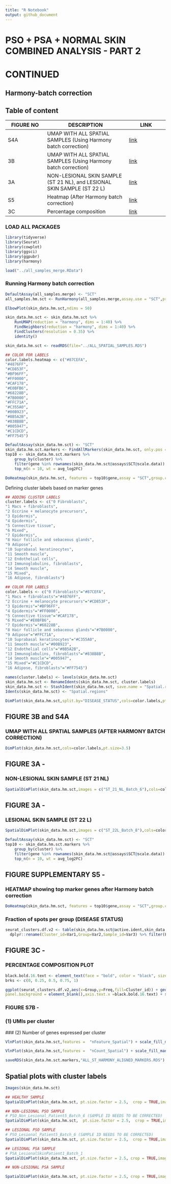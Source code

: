```yaml
---
title: "R Notebook"
output: github_document
---
```


# PSO + PSA + NORMAL SKIN COMBINED ANALYSIS - PART 2

# CONTINUED

## Harmony-batch correction

## Table of content

| FIGURE NO | DESCRIPTION                                                             | LINK        |
|------------------|-------------------------------------|------------------|
| S4A       | UMAP WITH ALL SPATIAL SAMPLES (Using Harmony batch correction)          | [link](#3b) |
| 3B        | UMAP WITH ALL SPATIAL SAMPLES (Using Harmony batch correction)          | [link](#3b) |
| 3A        | NON-LESIONAL SKIN SAMPLE (ST 21 NL), and LESIONAL SKIN SAMPLE (ST 22 L) | [link](#3a) |
| S5        | Heatmap (After Harmony batch correction)                                | [link](#s5) |
| 3C        | Percentage composition                                                  | [link](#3c) |

### LOAD ALL PACKAGES

```r
library(tidyverse)
library(Seurat)
library(cowplot)
library(ggsci)
library(ggpubr)
library(harmony)
```

```r
load("../all_samples_merge.RData")
```

### Running Harmony batch correction

```r
DefaultAssay(all_samples.merge) <- "SCT"
all_samples.hm.sct <- RunHarmony(all_samples.merge,assay.use = "SCT",project.dim = FALSE,group.by.vars = "sample.id")
```

```r
ElbowPlot(skin_data.hm.sct,ndims = 50)
```

```r
skin_data.hm.sct <- skin_data.hm.sct %>% 
    RunUMAP(reduction = "harmony", dims = 1:40) %>% 
    FindNeighbors(reduction = "harmony", dims = 1:40) %>% 
    FindClusters(resolution = 0.35) %>% 
    identity()
```

```r
skin_data.hm.sct <- readRDS(file="../ALL_SPATIAL_SAMPLES.RDS")
```

```r
## COLOR FOR LABELS
color.labels.heatmap <- c("#87CEFA",
"#4876FF",
"#CD853F",
"#BF96FF",
"#FF0000",
"#CAF178",
"#E0BFB6",
"#68228B",
"#7B0000",
"#FFC71A",
"#C355A0",
"#00B923",
"#8B5A2B",
"#838B8B",
"#005947",
"#C1CDCD",
"#FF7545")
```

```r
DefaultAssay(skin_data.hm.sct) <- "SCT"
skin_data.hm.sct.markers <- FindAllMarkers(skin_data.hm.sct, only.pos = TRUE, min.pct = 0.25, logfc.threshold = 0.25,assay = "SCT",) %>% filter(p_val_adj<0.05)
top10 <- skin_data.hm.sct.markers %>%
    group_by(cluster) %>%
    filter(gene %in% rownames(skin_data.hm.sct@assays$SCT@scale.data)) %>%
    top_n(n = 10, wt = avg_log2FC)

DoHeatmap(skin_data.hm.sct, features = top10$gene,assay = "SCT",group.colors = color.labels.heatmap,angle=90) + NoLegend()
```

Defining cluster labels based on marker genes

```r
## ADDING CLUSTER LABELS
cluster.labels <- c("0 Fibroblasts",
"1 Macs + fibroblasts",
"2 Eccrine + melanocyte precursors",
"3 Epidermis",
"4 Epidermis",
"5 Connective tissue",
"6 Mixed",
"7 Epidermis",
"8 Hair follicle and sebaceous glands",
"9 Adipose",
"10 Suprabasal keratinocytes",
"11 Smooth muscle",
"12 Endothelial cells",
"13 Immunoglobulins, fibroblasts",
"14 Smooth muscle",
"15 Mixed",
"16 Adipose, fibroblasts")

## COLOR FOR LABELS
color.labels <- c("0 Fibroblasts"="#87CEFA",
"1 Macs + fibroblasts"="#4876FF",
"2 Eccrine + melanocyte precursors"="#CD853F",
"3 Epidermis"="#BF96FF",
"4 Epidermis"="#FF0000",
"5 Connective tissue"="#CAF178",
"6 Mixed"="#E0BFB6",
"7 Epidermis"="#68228B",
"8 Hair follicle and sebaceous glands"="#7B0000",
"9 Adipose"="#FFC71A",
"10 Suprabasal keratinocytes"="#C355A0",
"11 Smooth muscle"="#00B923",
"12 Endothelial cells"="#8B5A2B",
"13 Immunoglobulins, fibroblasts"="#838B8B",
"14 Smooth muscle"="#005947",
"15 Mixed"="#C1CDCD",
"16 Adipose, fibroblasts"="#FF7545")
```

```r
names(cluster.labels) <- levels(skin_data.hm.sct)
skin_data.hm.sct <- RenameIdents(skin_data.hm.sct, cluster.labels)
skin_data.hm.sct <- StashIdent(skin_data.hm.sct, save.name = "Spatial.regions")
Idents(skin_data.hm.sct) <- "Spatial.regions"
```

```r
DimPlot(skin_data.hm.sct,split.by="DISEASE_STATUS",cols=color.labels,pt.size=3.5)
```

## FIGURE 3B and S4A

### UMAP WITH ALL SPATIAL SAMPLES (AFTER HARMONY BATCH CORRECTION)

<a id="3b">

```r
DimPlot(skin_data.hm.sct,cols=color.labels,pt.size=3.5)
```

</a>

## FIGURE 3A -

### NON-LESIONAL SKIN SAMPLE (ST 21 NL)

<a id="3a">

```r
SpatialDimPlot(skin_data.hm.sct,images = c("ST_21_NL_Batch_6"),cols=color.labels,pt.size.factor = 2.5)
```

## FIGURE 3A -

### LESIONAL SKIN SAMPLE (ST 22 L)

```r
SpatialDimPlot(skin_data.hm.sct,images = c("ST_22L_Batch_8"),cols=color.labels,pt.size.factor = 2.5)
```

</a>

```r
DefaultAssay(skin_data.hm.sct) <- "SCT"
top10 <- skin_data.hm.sct.markers %>%
    group_by(cluster) %>%
    filter(gene %in% rownames(skin_data.hm.sct@assays$SCT@scale.data)) %>%
    top_n(n = 10, wt = avg_log2FC)
```


## FIGURE SUPPLEMENTARY S5 - 

### HEATMAP showing top marker genes after Harmony batch correction
<a id="s5">
```r
DoHeatmap(skin_data.hm.sct, features = top10$gene,assay = "SCT",group.colors = color.labels,angle=90) + NoLegend()
```

</a>

### Fraction of spots per group (DISEASE STATUS)

```r
seurat_clusters.df.v2 <- table(skin_data.hm.sct@active.ident,skin_data.hm.sct@meta.data$DISEASE_STATUS,skin_data.hm.sct@meta.data$sample.id) %>% as.data.frame() %>%
  dplyr::rename(Cluster_id=Var1,Group=Var2,Sample_id=Var3) %>% filter(Freq!=0)  %>% group_by(Sample_id)%>% mutate(Fraction=Freq*100/sum(Freq)) %>% mutate(SUM_OF_FRACTIONS=sum(Fraction)) 
```

## FIGURE 3C -

### PERCENTAGE COMPOSITION PLOT
<a id="3c">
```r
black.bold.16.text <- element_text(face = "bold", color = "black", size = 14,angle = 90, vjust = 0.5, hjust=1)
brks <- c(0, 0.25, 0.5, 0.75, 1)

ggplot(seurat_clusters.df.v2,aes(x=Group,y=Freq,fill=Cluster_id)) + geom_bar(stat="identity",position="fill") + ggplot2::theme(panel.grid.major = element_blank(), panel.grid.minor = element_blank(),
panel.background = element_blank(),axis.text.x =black.bold.16.text) + scale_y_continuous(breaks = brks, labels = scales::percent(brks)) + scale_fill_manual(values = color.labels)
```

</a>

### FIGURE S7B -

### (1) UMIs per cluster
<a id="s7b">
### (2) Number of genes expressed per cluster

```r
VlnPlot(skin_data.hm.sct,features =  "nFeature_Spatial") + scale_fill_manual(values = color.labels)

VlnPlot(skin_data.hm.sct,features =  "nCount_Spatial") + scale_fill_manual(values = color.labels)
```
</a>
```r
saveRDS(skin_data.hm.sct.markers,"ALL_ST_HARMONY_ALIGNED_MARKERS.RDS")
```

## Spatial plots with cluster labels
```r
Images(skin_data.hm.sct)
```

```r
## HEALTHY SAMPLE
SpatialDimPlot(skin_data.hm.sct, pt.size.factor = 2.5,  crop = TRUE,images = "ST.HF.1.R2",cols = color.labels) 

## NON-LESIONAL PSO SAMPLE
# PSO_Non_Lesional_Patient5_Batch_6 (SAMPLE ID NEEDS TO BE CORRECTED)
SpatialDimPlot(skin_data.hm.sct,  pt.size.factor = 2.5,  crop = TRUE,images = "ST_21_NL_Batch_6",cols = color.labels)

## LESIONAL PSO SAMPLE
# PSO_Lesional_Patient5_Batch_6 (SAMPLE ID NEEDS TO BE CORRECTED)
SpatialDimPlot(skin_data.hm.sct, pt.size.factor = 2.5,  crop = TRUE,images = "ST_21_L_Batch_6",cols = color.labels)

## LESIONAL PSA SAMPLE
# PSA_LesionalSkinPatient1_Batch_1
SpatialDimPlot(skin_data.hm.sct, pt.size.factor = 2.5, crop = TRUE,images = "ST_16_L_Batch_1",cols = color.labels)

## NON-LESIONAL PSA SAMPLE

SpatialDimPlot(skin_data.hm.sct, pt.size.factor = 2.5, crop = TRUE,images = "ST_16_NL_Batch_1",cols = color.labels)

```


